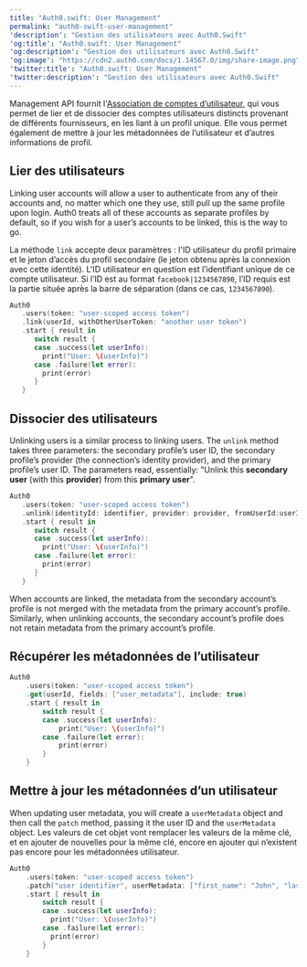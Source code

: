 ```yaml
---
title: "Auth0.swift: User Management"
permalink: "auth0-swift-user-management"
'description': "Gestion des utilisateurs avec Auth0.Swift"
'og:title': "Auth0.swift: User Management"
'og:description': "Gestion des utilisateurs avec Auth0.Swift"
'og:image': "https://cdn2.auth0.com/docs/1.14567.0/img/share-image.png"
'twitter:title': "Auth0.swift: User Management"
'twitter:description': "Gestion des utilisateurs avec Auth0.Swift"
---
```


<Tooltip href="/docs/docs/fr-ca/glossary?term=management-api" tip="Management API
Un produit permettant aux clients d’effectuer des tâches administratives." cta="Voir le glossaire">Management API</Tooltip> fournit l'[Association de comptes d’utilisateur](/docs/fr-ca/manage-users/user-accounts/user-account-linking), qui vous permet de lier et de dissocier des comptes utilisateurs distincts provenant de différents fournisseurs, en les liant à un profil unique. Elle vous permet également de mettre à jour les métadonnées de l’utilisateur et d’autres informations de profil.

## Lier des utilisateurs

Linking user accounts will allow a user to authenticate from any of their accounts and, no matter which one they use, still pull up the same profile upon login. Auth0 treats all of these accounts as separate profiles by default, so if you wish for a user’s accounts to be linked, this is the way to go.

La méthode `link` accepte deux paramètres : l'ID utilisateur du profil primaire et le jeton d’accès du profil secondaire (le jeton obtenu après la connexion avec cette identité). L'ID utilisateur en question est l’identifiant unique de ce compte utilisateur. Si l’ID est au format `facebook|1234567890`, l’ID requis est la partie située après la barre de séparation (dans ce cas, `1234567890`).

```swift lines
Auth0
   .users(token: "user-scoped access token")
   .link(userId, withOtherUserToken: "another user token")
   .start { result in
      switch result {
      case .success(let userInfo):
        print("User: \(userInfo)")
      case .failure(let error):
        print(error)
      }
   }
```

## Dissocier des utilisateurs

Unlinking users is a similar process to linking users. The `unlink` method takes three parameters: the secondary profile’s user ID, the secondary profile’s provider (the connection’s <Tooltip href="/docs/docs/fr-ca/glossary?term=idp" tip="Fournisseur d’identité (IdP)
Service de stockage et de gestion des identités numériques." cta="Voir le glossaire">identity provider</Tooltip>), and the primary profile’s user ID.
The parameters read, essentially: "Unlink this **secondary user** (with this **provider**) from this **primary user**".

```swift lines
Auth0
   .users(token: "user-scoped access token")
   .unlink(identityId: identifier, provider: provider, fromUserId:userId)
   .start { result in
      switch result {
      case .success(let userInfo):
        print("User: \(userInfo)")
      case .failure(let error):
        print(error)
      }
   }
```

When accounts are linked, the metadata from the secondary account’s profile is not merged with the metadata from the primary account’s profile. Similarly, when unlinking accounts, the secondary account’s profile does not retain metadata from the primary account’s profile.

## Récupérer les métadonnées de l’utilisateur

```swift lines
Auth0
    .users(token: "user-scoped access token")
    .get(userId, fields: ["user_metadata"], include: true)
    .start { result in
        switch result {
        case .success(let userInfo):
            print("User: \(userInfo)")
        case .failure(let error):
            print(error)
        }
    }
```

## Mettre à jour les métadonnées d’un utilisateur

When updating user metadata, you will create a `userMetadata` object and then call the `patch` method, passing it the user ID and the `userMetadata` object. Les valeurs de cet objet vont remplacer les valeurs de la même clé, et en ajouter de nouvelles pour la même clé, encore en ajouter qui n’existent pas encore pour les métadonnées utilisateur.

```swift lines
Auth0
    .users(token: "user-scoped access token")
    .patch("user identifier", userMetadata: ["first_name": "John", "last_name": "Doe"])
    .start { result in
        switch result {
        case .success(let userInfo):
          print("User: \(userInfo)")
        case .failure(let error):
          print(error)
        }
    }
```


